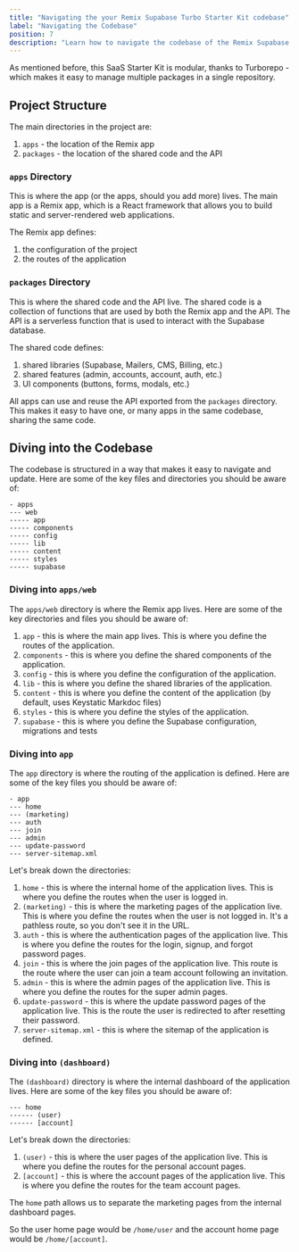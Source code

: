 ```yaml
---
title: "Navigating the your Remix Supabase Turbo Starter Kit codebase"
label: "Navigating the Codebase"
position: 7
description: "Learn how to navigate the codebase of the Remix Supabase Turbo Starter Kit. Understand the project structure and how to update the codebase."
---
```


As mentioned before, this SaaS Starter Kit is modular, thanks to Turborepo - which makes it easy to manage multiple packages in a single repository.

## Project Structure

The main directories in the project are:
1. `apps` - the location of the Remix app
2. `packages` - the location of the shared code and the API

### `apps` Directory

This is where the app (or the apps, should you add more) lives. The main app is a Remix app, which is a React framework that allows you to build static and server-rendered web applications.

The Remix app defines:

1. the configuration of the project
2. the routes of the application

### `packages` Directory

This is where the shared code and the API live. The shared code is a collection of functions that are used by both the Remix app and the API. The API is a serverless function that is used to interact with the Supabase database.

The shared code defines:

1. shared libraries (Supabase, Mailers, CMS, Billing, etc.)
2. shared features (admin, accounts, account, auth, etc.)
3. UI components (buttons, forms, modals, etc.)

All apps can use and reuse the API exported from the `packages` directory. This makes it easy to have one, or many apps in the same codebase, sharing the same code.

## Diving into the Codebase

The codebase is structured in a way that makes it easy to navigate and update. Here are some of the key files and directories you should be aware of:

```
- apps
--- web
----- app
----- components
----- config
----- lib
----- content
----- styles
----- supabase
```


### Diving into `apps/web`

The `apps/web` directory is where the Remix app lives. Here are some of the key directories and files you should be aware of:

1. `app` - this is where the main app lives. This is where you define the routes of the application.
2. `components` - this is where you define the shared components of the application.
3. `config` - this is where you define the configuration of the application.
4. `lib` - this is where you define the shared libraries of the application.
5. `content` - this is where you define the content of the application (by default, uses Keystatic Markdoc files)
6. `styles` - this is where you define the styles of the application.
7. `supabase` - this is where you define the Supabase configuration, migrations and tests

### Diving into `app`

The `app` directory is where the routing of the application is defined. Here are some of the key files you should be aware of:

```
- app
--- home
--- (marketing)
--- auth
--- join
--- admin
--- update-password
--- server-sitemap.xml
```

Let's break down the directories:

1. `home` - this is where the internal home of the application lives. This is where you define the routes when the user is logged in.
2. `(marketing)` - this is where the marketing pages of the application live. This is where you define the routes when the user is not logged in. It's a pathless route, so you don't see it in the URL.
3. `auth` - this is where the authentication pages of the application live. This is where you define the routes for the login, signup, and forgot password pages.
4. `join` - this is where the join pages of the application live. This route is the route where the user can join a team account following an invitation.
5. `admin` - this is where the admin pages of the application live. This is where you define the routes for the super admin pages.
6. `update-password` - this is where the update password pages of the application live. This is the route the user is redirected to after resetting their password.
7. `server-sitemap.xml` - this is where the sitemap of the application is defined.

### Diving into `(dashboard)`

The `(dashboard)` directory is where the internal dashboard of the application lives. Here are some of the key files you should be aware of:

```
--- home
------ (user)
------ [account]
```

Let's break down the directories:

1. `(user)` - this is where the user pages of the application live. This is where you define the routes for the personal account pages.
2. `[account]` - this is where the account pages of the application live. This is where you define the routes for the team account pages.

The `home` path allows us to separate the marketing pages from the internal dashboard pages.

So the user home page would be `/home/user` and the account home page would be `/home/[account]`.




